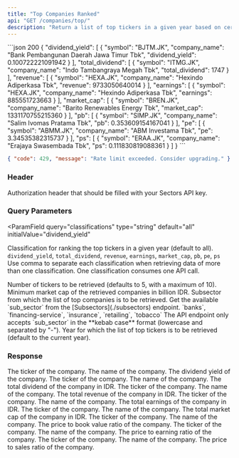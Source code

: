 ```yaml
---
title: "Top Companies Ranked"
api: "GET /companies/top/"
description: "Return a list of top tickers in a given year based on certain classification (dividend yield, total dividend, revenue, earnings, or market cap)"
---
```


<ResponseExample>
```json 200
{
  "dividend_yield": [
    {
      "symbol": "BJTM.JK",
      "company_name": "Bank Pembangunan Daerah Jawa Timur Tbk",
      "dividend_yield": 0.100722221091942
    }
  ],
  "total_dividend": [
    {
      "symbol": "ITMG.JK",
      "company_name": "Indo Tambangraya Megah Tbk",
      "total_dividend": 1747
    }
  ],
  "revenue": [
    {
      "symbol": "HEXA.JK",
      "company_name": "Hexindo Adiperkasa Tbk",
      "revenue": 9733050640014
    }
  ],
  "earnings": [
    {
      "symbol": "HEXA.JK",
      "company_name": "Hexindo Adiperkasa Tbk",
      "earnings": 885551723663
    }
  ],
  "market_cap": [
    {
      "symbol": "BREN.JK",
      "company_name": "Barito Renewables Energy Tbk",
      "market_cap": 1331170755215360
    }
  ],
  "pb": [
    {
      "symbol": "SIMP.JK",
      "company_name": "Salim Ivomas Pratama Tbk",
      "pb": 0.353609154167041
    }
  ], 
  "pe": [
    {
      "symbol": "ABMM.JK",
      "company_name": "ABM Investama Tbk",
      "pe": 3.34535382315737
    }
  ], 
  "ps": [
    {
      "symbol": "ERAA.JK",
      "company_name": "Erajaya Swasembada Tbk",
      "ps": 0.111830819088361
    }
  ]
}
```

```json 429
{ "code": 429, "message": "Rate limit exceeded. Consider upgrading." }
```

</ResponseExample>

### Header

<ParamField header="Authorization" type="string" required>
  Authorization header that should be filled with your Sectors API key.
</ParamField>

### Query Parameters

<ParamField
  query="classifications"
  type="string"
  default="all"
  initialValue="dividend_yield"
>
  Classification for ranking the top tickers in a given year (default to all).
  <AccordionGroup>
    <Accordion title="Available classifications">
      `dividend_yield`, `total_dividend`, `revenue`, `earnings`, `market_cap`,
      `pb`, `pe`, `ps`
    </Accordion>
    <Accordion title="Format">
      Use comma to separate each classification when retrieving data of more
      than one classification.
    </Accordion>
    <Accordion title="API call consumption">
      One classification consumes one API call.
    </Accordion>
  </AccordionGroup>
</ParamField>

<ParamField query="n_stock" type="integer" default="5">
  Number of tickers to be retrieved (defaults to 5, with a maximum of 10).
</ParamField>

<ParamField query="min_mcap_billion" type="integer" default="5000">
  Minimum market cap of the retrieved companies in billion IDR.
</ParamField>

<ParamField query="sub_sector" type="string">
  Subsector from which the list of top companies is to be retrieved.
  <AccordionGroup>
    <Accordion title="Get the available sub_sector">
      Get the available `sub_sector` from the [Subsectors](./subsectors)
      endpoint.
    </Accordion>
    <Accordion title="Examples of the sub_sector">
      `banks`, `financing-service`, `insurance`, `retailing`, `tobacco`
    </Accordion>
    <Accordion title="Format">
      The API endpoint only accepts `sub_sector` in the **kebab case** format
      (lowercase and separated by "-").
    </Accordion>
  </AccordionGroup>
</ParamField>

<ParamField query="year" type="integer" default="current year">
  Year for which the list of top tickers is to be retrieved (default to the
  current year).
</ParamField>

### Response

<ResponseField name="dividend_yield" type="DividendYieldData[]">
  <Expandable title="properties">
    <ResponseField name="DividendYieldData.symbol" type="string" required>
      The ticker of the company.
    </ResponseField>
    <ResponseField name="DividendYieldData.company_name" type="string" required>
      The name of the company.
    </ResponseField>
    <ResponseField
      name="DividendYieldData.dividend_yield"
      type="float"
      required
    >
      The dividend yield of the company.
    </ResponseField>
  </Expandable>
</ResponseField>

<ResponseField name="total_dividend" type="TotalDividendData[]">
  <Expandable title="properties">
    <ResponseField name="TotalDividendData.symbol" type="string" required>
      The ticker of the company.
    </ResponseField>
    <ResponseField name="TotalDividendData.company_name" type="string" required>
      The name of the company.
    </ResponseField>
    <ResponseField
      name="TotalDividendData.total_dividend"
      type="float"
      required
    >
      The total dividend of the company in IDR.
    </ResponseField>
  </Expandable>
</ResponseField>

<ResponseField name="revenue" type="RevenueData[]">
  <Expandable title="properties">
    <ResponseField name="RevenueData.symbol" type="string" required>
      The ticker of the company.
    </ResponseField>
    <ResponseField name="RevenueData.company_name" type="string" required>
      The name of the company.
    </ResponseField>
    <ResponseField name="RevenueData.revenue" type="float" required>
      The total revenue of the company in IDR.
    </ResponseField>
  </Expandable>
</ResponseField>

<ResponseField name="earnings" type="EarningsData[]">
  <Expandable title="properties">
    <ResponseField name="EarningsData.symbol" type="string" required>
      The ticker of the company.
    </ResponseField>
    <ResponseField name="EarningsData.company_name" type="string" required>
      The name of the company.
    </ResponseField>
    <ResponseField name="EarningsData.earnings" type="float" required>
      The total earnings of the company in IDR.
    </ResponseField>
  </Expandable>
</ResponseField>

<ResponseField name="market_cap" type="MarketCapData[]">
  <Expandable title="properties">
    <ResponseField name="MarketCapData.symbol" type="string" required>
      The ticker of the company.
    </ResponseField>
    <ResponseField name="MarketCapData.company_name" type="string" required>
      The name of the company.
    </ResponseField>
    <ResponseField name="MarketCapData.market_cap" type="int" required>
      The total market cap of the company in IDR.
    </ResponseField>
  </Expandable>
</ResponseField>

<ResponseField name="pb" type="PBData[]">
  <Expandable title="properties">
    <ResponseField name="PBData.symbol" type="string" required>
      The ticker of the company.
    </ResponseField>
    <ResponseField name="PBData.company_name" type="string" required>
      The name of the company.
    </ResponseField>
    <ResponseField name="PBData.pb" type="int" required>
      The price to book value ratio of the company.
    </ResponseField>
  </Expandable>
</ResponseField>

<ResponseField name="pe" type="PEData[]">
  <Expandable title="properties">
    <ResponseField name="PEData.symbol" type="string" required>
      The ticker of the company.
    </ResponseField>
    <ResponseField name="PEData.company_name" type="string" required>
      The name of the company.
    </ResponseField>
    <ResponseField name="PEData.pe" type="int" required>
      The price to earning ratio of the company.
    </ResponseField>
  </Expandable>
</ResponseField>

<ResponseField name="ps" type="PSData[]">
  <Expandable title="properties">
    <ResponseField name="PSData.symbol" type="string" required>
      The ticker of the company.
    </ResponseField>
    <ResponseField name="PSData.company_name" type="string" required>
      The name of the company.
    </ResponseField>
    <ResponseField name="PSData.ps" type="int" required>
      The price to sales ratio of the company.
    </ResponseField>
  </Expandable>
</ResponseField>
